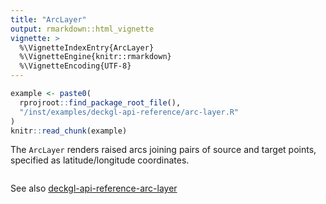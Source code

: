 ```yaml
---
title: "ArcLayer"
output: rmarkdown::html_vignette
vignette: >
  %\VignetteIndexEntry{ArcLayer}
  %\VignetteEngine{knitr::rmarkdown}
  %\VignetteEncoding{UTF-8}
---
```


```r
example <- paste0(
  rprojroot::find_package_root_file(),
  "/inst/examples/deckgl-api-reference/arc-layer.R"
)
knitr::read_chunk(example)
```

The `ArcLayer` renders raised arcs joining pairs of source and target points, specified as latitude/longitude coordinates.

```r
```

See also [deckgl-api-reference-arc-layer](https://deck.gl/#/documentation/deckgl-api-reference/layers/arc-layer)
